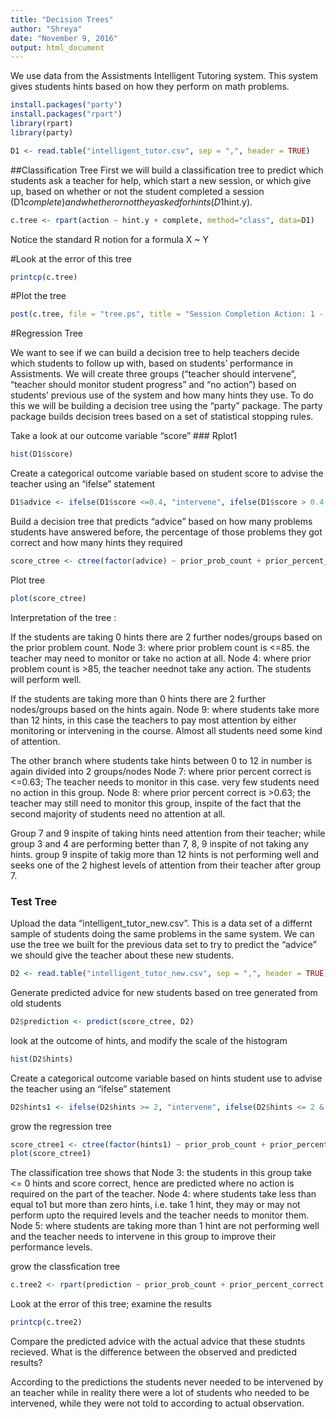 ```yaml
---
title: "Decision Trees"
author: "Shreya"
date: "November 9, 2016"
output: html_document
---
```


We use data from the Assistments Intelligent Tutoring system. 
This system gives students hints based on how they perform on math problems. 

```r
install.packages("party")
install.packages("rpart")
library(rpart)
library(party)
```

```r
D1 <- read.table("intelligent_tutor.csv", sep = ",", header = TRUE)
```

##Classification Tree
First we will build a classification tree to predict which students ask a teacher for help, which start a new session, or which give up, based on whether or not the student completed a session (D1$complete) and whether or not they asked for hints (D1$hint.y).

```r
c.tree <- rpart(action ~ hint.y + complete, method="class", data=D1)
```

Notice the standard R notion for a formula X ~ Y

#Look at the error of this tree

```r
printcp(c.tree)
```

#Plot the tree

```r
post(c.tree, file = "tree.ps", title = "Session Completion Action: 1 - Ask teacher, 2 - Start new session, 3 - Give up")
```

#Regression Tree

We want to see if we can build a decision tree to help teachers decide which students to follow up with, based on students' performance in Assistments. We will create three groups ("teacher should intervene", "teacher should monitor student progress" and "no action") based on students' previous use of the system and how many hints they use. To do this we will be building a decision tree using the "party" package. The party package builds decision trees based on a set of statistical stopping rules.

Take a look at our outcome variable "score"
### Rplot1

```r
hist(D1$score)
```

Create a categorical outcome variable based on student score to advise the teacher using an "ifelse" statement

```r
D1$advice <- ifelse(D1$score <=0.4, "intervene", ifelse(D1$score > 0.4 & D1$score <=0.8, "monitor", "no action"))
```

Build a decision tree that predicts "advice" based on how many problems students have answered before, the percentage of those problems they got correct and how many hints they required

```r
score_ctree <- ctree(factor(advice) ~ prior_prob_count + prior_percent_correct + hints, D1)
```

Plot tree

```r
plot(score_ctree)
```

Interpretation of the tree :

If the students are taking 0 hints there are 2 further nodes/groups based on the prior problem count.
Node 3: where prior problem count is <=85. the teacher may need to monitor or take no action at all.
Node 4: where prior problem count is >85, the teacher neednot take any action. The students will perform well.

If the students are taking more than 0 hints there are 2 further nodes/groups based on the hints again. 
Node 9: where students take more than 12 hints, in this case the teachers to pay most attention by either monitoring or intervening in the course. Almost all students need some kind of attention.

The other branch where students take hints between 0 to 12 in number is again divided into 2 groups/nodes
Node 7: where prior percent correct is <=0.63; The teacher needs to monitor in this case. very few students need no action in this group.
Node 8: where prior percent correct is >0.63; the teacher may still need to monitor this group, inspite of the fact that the second majority of students need no attention at all.


Group 7 and 9  inspite of taking hints need attention from their teacher; while group 3 and 4 are performing better than 7, 8, 9 inspite of not taking any hints.
group 9 inspite of takig more than 12 hints is not performing well and seeks one of the 2 highest levels of attention from their teacher after group 7.



### Test Tree

Upload the data "intelligent_tutor_new.csv". This is a data set of a differnt sample of students doing the same problems in the same system. We can use the tree we built for the previous data set to try to predict the "advice" we should give the teacher about these new students. 

```r
D2 <- read.table("intelligent_tutor_new.csv", sep = ",", header = TRUE)
``` 

Generate predicted advice for new students based on tree generated from old students

```r
D2$prediction <- predict(score_ctree, D2)
```

look at the outcome of hints, and modify the scale of the histogram

```r
hist(D2$hints)
```

Create a categorical outcome variable based on hints student use to advise the teacher using an "ifelse" statement

```r
D2$hints1 <- ifelse(D2$hints >= 2, "intervene", ifelse(D2$hints <= 2 & D2$hints <= 0, "no action", "monitor"))
```

grow the regression tree

```r
score_ctree1 <- ctree(factor(hints1) ~ prior_prob_count + prior_percent_correct + hints, D2)
plot(score_ctree1)
```

The classification tree shows that 
Node 3: the students in this group take <= 0 hints and score correct, hence are predicted where no action is required on the part of the teacher.
Node 4: where students take less than equal to1 but more than zero hints, i.e. take 1 hint, they may or may not perform upto the required levels and the teacher needs to monitor them.
Node 5: where students are taking more than 1 hint are not performing well and the teacher needs to intervene in this group to improve their performance levels.

grow the classfication tree

```r
c.tree2 <- rpart(prediction ~ prior_prob_count + prior_percent_correct + hints, method="class", data=D2)
```

Look at the error of this tree; examine the results

```r
printcp(c.tree2)
```

Compare the predicted advice with the actual advice that these studnts recieved. What is the difference between the observed and predicted results?

According to the predictions the students never needed to be intervened by an teacher while in reality there were a lot of students who needed to be intervened, while they were not told to according to actual observation.
